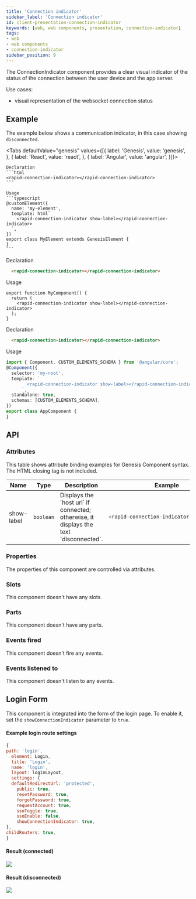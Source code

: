 ```yaml
---
title: 'Connection indicator'
sidebar_label: 'Connection indicator'
id: client-presentation-connection-indicator
keywords: [web, web components, presentation, connection-indicator]
tags:
- web
- web components
- connection-indicator
sidebar_position: 9
---
```



The ConnectionIndicator component provides a clear visual indicator of the status of the connection between the user device and the app server.

Use cases:
* visual representation of the websocket connection status

## Example
The example below shows a communication indicator, in this case showing `disconnected`.
<ConnectionIndicatorDemo />

<Tabs defaultValue="genesis" values={[{ label: 'Genesis', value: 'genesis', }, { label: 'React', value: 'react', }, { label: 'Angular', value: 'angular', }]}>

  <TabItem value="genesis">

    Declaration
    ```html
    <rapid-connection-indicator></rapid-connection-indicator>
    ```

    Usage
    ```typescript
    @customElement({
      name: 'my-element',
      template: html`
        <rapid-connection-indicator show-label></rapid-connection-indicator>
      `,
    })
    export class MyElement extends GenesisElement {
    }
    ```

  </TabItem>
  <TabItem value="react">

  Declaration
  ```html
    <rapid-connection-indicator></rapid-connection-indicator>
  ```
  Usage
  ```tsx
  export function MyComponent() {
    return (
      <rapid-connection-indicator show-label></rapid-connection-indicator>
    );
  }
  ```
</TabItem>
  <TabItem value="angular">

  Declaration
  ```html
    <rapid-connection-indicator></rapid-connection-indicator>
  ```

  Usage
  ```typescript
  import { Component, CUSTOM_ELEMENTS_SCHEMA } from '@angular/core';
  @Component({
    selector: 'my-root',
    template: `
          <rapid-connection-indicator show-label></rapid-connection-indicator>
        `,
    standalone: true,
    schemas: [CUSTOM_ELEMENTS_SCHEMA],
  })
  export class AppComponent {
  }
  ```
</TabItem>
</Tabs>

## API

### Attributes
This table shows attribute binding examples for Genesis Component syntax. The HTML closing tag is not included.

<table>
  <thead><tr><th>Name</th><th>Type</th><th>Description</th><th>Example</th></tr></thead>
  <tbody>
    <tr>
      <td>show-label</td>
      <td><code>boolean</code></td>
      <td>Displays the `host url` if connected; otherwise, it displays the text `disconnected`.</td>
<td>

```typescript
<rapid-connection-indicator show-label>
```

</td>
    </tr>
  </tbody>
</table>

### Properties

The properties of this component are controlled via attributes.

### Slots

This component doesn't have any slots.

### Parts

This component doesn't have any parts.

### Events fired

This component doesn't fire any events.

### Events listened to

This component doesn't listen to any events.

## Login Form

This component is integrated into the form of the login page. To enable it, set the `showConnectionIndicator` parameter to `true`.

#### Example login route settings

```jsx
{
path: 'login',
  element: Login,
  title: 'Login',
  name: 'login',
  layout: loginLayout,
  settings: {
  defaultRedirectUrl: 'protected',
    public: true,
    resetPassword: true,
    forgotPassword: true,
    requestAccount: true,
    ssoToggle: true,
    ssoEnable: false,
    showConnectionIndicator: true,
},
childRouters: true,
}
```

#### Result (connected)
![](/img/connection-indicator-connected.png)

#### Result (disconnected)
![](/img/connection-indicator-disconnected.png)
